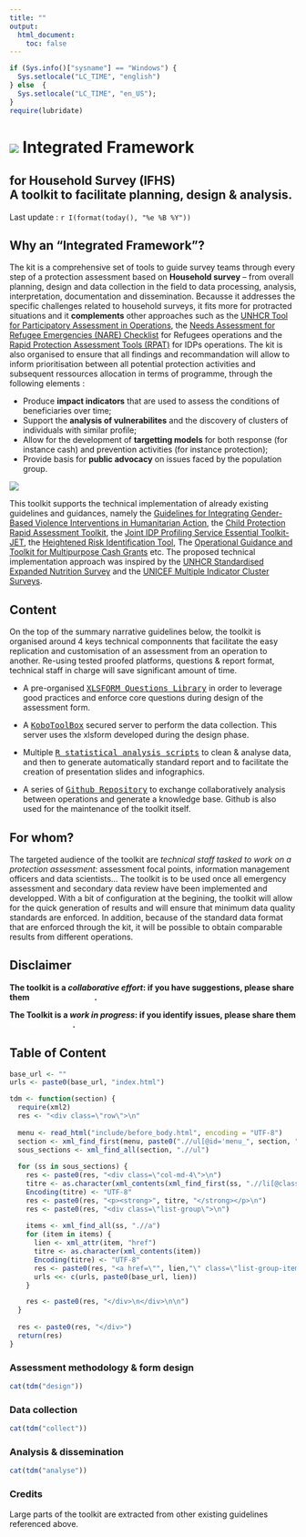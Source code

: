 ```yaml
---
title: ""
output:
  html_document:
    toc: false
---
```


```r
if (Sys.info()["sysname"] == "Windows") {
  Sys.setlocale("LC_TIME", "english")
} else  {
  Sys.setlocale("LC_TIME", "en_US");
}
require(lubridate)
```

<div class="jumbotron">

<h1>![](images/ifhs.png) Integrated Framework<br /></h1>
<h2>for Household Survey (IFHS)<br />
A toolkit to facilitate planning, design & analysis.</h2>
<p>Last update : `r I(format(today(), "%e %B %Y"))`</p>
</div>


## Why an "Integrated Framework"?{#presentation}

The kit is a comprehensive set of tools to guide survey teams through every step of a protection assessment based on **Household survey** – from overall planning, design and data collection in the field to data processing, analysis, interpretation, documentation and dissemination. Becausse it addresses the specific challenges related to household surveys, it fits more for protracted situations and it **complements** other approaches such as the [UNHCR Tool for Participatory Assessment in Operations](http://www.unhcr.org/450e963f2.html), the [Needs Assessment for Refugee Emergencies (NARE) Checklist](https://emergency.unhcr.org/entry/50209) for Refugees operations and the [Rapid Protection Assessment Tools (RPAT)](http://www.globalprotectioncluster.org/en/tools-and-guidance/information-and-data-management.html) for IDPs operations. The kit is also organised to ensure that all findings and recommandation will allow to inform prioritisation between all potential protection activities  and subsequent ressources allocation in terms of programme, through the following elements :

 * Produce **impact indicators** that are used to assess the conditions of beneficiaries over time; 
 * Support the **analysis of vulnerabilites** and the discovery of clusters of individuals with similar profile; 
 * Allow for the development of **targetting models** for both response (for instance cash) and prevention activities (for instance protection);
 * Provide basis for **public advocacy** on issues faced by the population group. 

![](images/process.png)

This toolkit supports the technical implementation of already existing guidelines and guidances, namely the [Guidelines for Integrating Gender-Based Violence Interventions in Humanitarian Action](http://gbvguidelines.org/), the [Child Protection Rapid Assessment Toolkit](http://www.globalprotectioncluster.org/_assets/files/tools_and_guidance/info_data_management/CPRA_English-EN.pdf), the [Joint IDP Profiling Service Essential Toolkit- JET](http://jet.jips.org/), the [Heightened Risk Identification Tool](http://unhcr.org/4aa76c279.pdf), The [Operational Guidance and Toolkit for Multipurpose Cash Grants](http://www.cashlearning.org/downloads/operational-guidance-and-toolkit-for-multipurpose-cash-grants---web.pdf) etc. The proposed technical implementation approach was inspired by the [UNHCR Standardised Expanded Nutrition Survey](http://sens.unhcr.org) and the [UNICEF Multiple Indicator Cluster Surveys](http://mics.unicef.org/tools).


## Content
On the top of the summary narrative guidelines below, the toolkit is organised around 4 keys technical componnents that facilitate the easy replication and customisation of an assessment from an operation to another. Re-using tested proofed platforms, questions & report format, technical staff in charge will save significant amount of time.
<div class="note">
 * A pre-organised <kbd>[XLSFORM Questions Library](https://docs.google.com/spreadsheets/d/1zGnaLXouP9vTfjqVvUVOSfzeSkvpd63f8Z-zvqGJtNU)</kbd> in order to leverage good practices and enforce core questions during design of the assessment form.
 
 * A <kbd>[KoboToolBox](hhtps://kobo.unhcr.org)</kbd> secured server to perform the data collection. This server uses the xlsform developed during the design phase.
 
 * Multiple <kbd>[R statistical analysis scripts](https://github.com/unhcr-mena/protection-assessment-toolkit)</kbd> to clean & analyse data, and then to generate automatically standard report  and to facilitate the creation of presentation slides and infographics.
 
 * A series of <kbd>[Github Repository](https://github.com/unhcr-mena/protection-assessment-toolkit)</kbd> to exchange collaboratively analysis between operations and generate a knowledge base. Github is also used for the maintenance of the toolkit itself.
</div>

## For whom?

The targeted audience of the toolkit are *technical staff tasked to work on a protection assessment*: assessment focal points, information management officers and data scientists... The toolkit is to be used once all emergency assessment and secondary data review have been implemented and developped. With a bit of configuration at the begining, the toolkit will allow for the quick generation of results and will ensure that minimum data quality standards are enforced. In addition, because of the standard data format that are enforced through the kit, it will be possible to obtain comparable results from different operations.

<div class="alert alert-warning" style="font-weight: bold;">
## Disclaimer
  <p>The toolkit is a *collaborative effort*: if you have suggestions, please share them <a href="https://github.com/unhcr-mena/protection-assessment-toolkit/issues" style="color: white;">through this link</a>.</p>
  <p>The Toolkit is a *work in progress*: if you identify issues, please share them <a href="https://github.com/unhcr-mena/protection-assessment-toolkit/issues" style="color: white;">through this link</a>.</p>
</div>

## Table of Content{#tdm}


```r
base_url <- ""
urls <- paste0(base_url, "index.html")

tdm <- function(section) {
  require(xml2)
  res <- "<div class=\"row\">\n"
  
  menu <- read_html("include/before_body.html", encoding = "UTF-8")
  section <- xml_find_first(menu, paste0(".//ul[@id='menu_", section, "']"))
  sous_sections <- xml_find_all(section, ".//ul")
  
  for (ss in sous_sections) {
    res <- paste0(res, "<div class=\"col-md-4\">\n")
    titre <- as.character(xml_contents(xml_find_first(ss, ".//li[@class='dropdown-header']")))
    Encoding(titre) <- "UTF-8"
    res <- paste0(res, "<p><strong>", titre, "</strong></p>\n")
    res <- paste0(res, "<div class=\"list-group\">\n")
    
    items <- xml_find_all(ss, ".//a")
    for (item in items) {
      lien <- xml_attr(item, "href")
      titre <- as.character(xml_contents(item))
      Encoding(titre) <- "UTF-8"
      res <- paste0(res, "<a href=\"", lien,"\" class=\"list-group-item\">", titre, "</a>\n")
      urls <<- c(urls, paste0(base_url, lien))
    }

    res <- paste0(res, "</div>\n</div>\n\n")
  }
  
  res <- paste0(res, "</div>")
  return(res)
}
```

### Assessment methodology & form design

```r
cat(tdm("design"))
```


### Data collection

```r
cat(tdm("collect"))
```

### Analysis & dissemination

```r
cat(tdm("analyse"))
```

### Credits

Large parts of the toolkit are extracted from other existing guidelines referenced above. 
